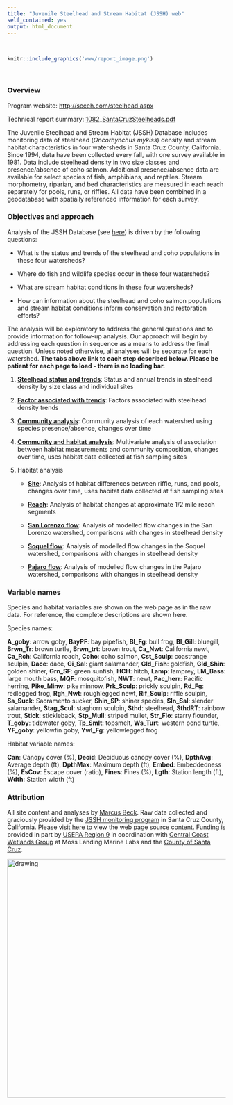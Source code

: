 ```yaml
---
title: "Juvenile Steelhead and Stream Habitat (JSSH) web"
self_contained: yes
output: html_document
---
```


<br>

```r
knitr::include_graphics('www/report_image.png')
```

<br>

### Overview

Program website: <http://scceh.com/steelhead.aspx>

Technical report summary: [1082_SantaCruzSteelheads.pdf](http://ftp.sccwrp.org/pub/download/DOCUMENTS/TechnicalReports/1082_SantaCruzSteelheads.pdf)

The Juvenile Steelhead and Stream Habitat (JSSH) Database includes monitoring data of steelhead (*Oncorhynchus mykiss*) density and stream habitat characteristics in four watersheds in Santa Cruz County, California.  Since 1994, data have been collected every fall, with one survey available in 1981.  Data include steelhead density in two size classes and presence/absence of coho salmon. Additional presence/absence data are available for select species of fish, amphibians, and reptiles.  Stream morphometry, riparian, and bed characteristics are measured in each reach separately for pools, runs, or riffles.  All data have been combined in a geodatabase with spatially referenced information for each survey. 

### Objectives and approach 

Analysis of the JSSH Database (see [here](https://www.arcgis.com/home/item.html?id=6d9b81bf5b2b4b309f5ff097e0edcfaa#overview)) is driven by the following questions:

* What is the status and trends of the steelhead and coho populations in these four watersheds?

* Where do fish and wildlife species occur in these four watersheds? 

* What are stream habitat conditions in these four watersheds?

* How can information about the steelhead and coho salmon populations and stream habitat conditions inform conservation and restoration efforts?  

The analysis will be exploratory to address the general questions and to provide information for follow-up analysis. Our approach will begin by addressing each question in sequence as a means to address the final question.  Unless noted otherwise, all analyses will be separate for each watershed. __The tabs above link to each step described below.  Please be patient for each page to load - there is no loading bar.__

1) [__Steelhead status and trends__](saltrends.Rmd): Status and annual trends in steelhead density by size class and individual sites

1) [__Factor associated with trends__](varimp.Rmd): Factors associated with steelhead density trends 

1) [__Community analysis__](comman.Rmd): Community analysis of each watershed using species presence/absence, changes over time

1) [__Community and habitat analysis__](commhaban.Rmd): Multivariate analysis of association between habitat measurements and community composition, changes over time, uses habitat data collected at fish sampling sites

1) Habitat analysis

     * [__Site__](haban.Rmd): Analysis of habitat differences between riffle, runs, and pools, changes over time, uses habitat data collected at fish sampling sites

     * [__Reach__](rchan.Rmd): Analysis of habitat changes at approximate 1/2 mile reach segments

     * [__San Lorenzo flow__](slrflo.Rmd): Analysis of modelled flow changes in the San Lorenzo watershed, comparisons with changes in steelhead density
          
     * [__Soquel flow__](soqflo.Rmd): Analysis of modelled flow changes in the Soquel watershed, comparisons with changes in steelhead density

     * [__Pajaro flow__](pajflo.Rmd): Analysis of modelled flow changes in the Pajaro watershed, comparisons with changes in steelhead density

### Variable names

Species and habitat variables are shown on the web page as in the raw data. For reference, the complete descriptions are shown here.

Species names:

__A_goby__: arrow goby, __BayPF__: bay pipefish, __Bl_Fg__: bull frog, __Bl_Gill__: bluegill, __Brwn_Tr__: brown turtle, __Brwn_trt__: brown trout, __Ca_Nwt__: California newt, __Ca_Rch__: California roach, __Coho__: coho salmon, __Cst_Sculp__: coastrange sculpin, __Dace__: dace, __Gi_Sal__: giant salamander, __Gld_Fish__: goldfish, __Gld_Shin__: golden shiner, __Grn_SF__: green sunfish, __HCH__: hitch, __Lamp__: lamprey, __LM_Bass__: large mouth bass, __MQF__: mosquitofish, __NWT__: newt, __Pac_herr__: Pacific herring, __Pike_Minw__: pike minnow, __Prk_Sculp__: prickly sculpin, __Rd_Fg__: redlegged frog, __Rgh_Nwt__: roughlegged newt, __Rif_Sculp__: riffle sculpin, __Sa_Suck__: Sacramento sucker, __Shin_SP__: shiner species, __Sln_Sal__: slender salamander, __Stag_Scul__: staghorn sculpin, __Sthd__: steelhead, __SthdRT__: rainbow trout, __Stick__: stickleback, __Stp_Mull__: striped mullet, __Str_Flo__: starry flounder, __T_goby__: tidewater goby, __Tp_Smlt__: topsmelt, __Ws_Turt__: western pond turtle, __YF_goby__: yellowfin goby, __Ywl_Fg__: yellowlegged frog

Habitat variable names:

__Can__: Canopy cover (%), __Decid__: Deciduous canopy cover (%), __DpthAvg__: Average depth (ft), __DpthMax__: Maximum depth (ft), __Embed__: Embeddedness (%), __EsCov__: Escape cover (ratio), __Fines__: Fines (%), __Lgth__: Station length (ft), __Wdth__: Station width (ft)

### Attribution

All site content and analyses by [Marcus Beck](mailto:marcusb@sccwrp.org). Raw data collected and graciously provided by the [JSSH monitoring program](http://scceh.com/steelhead.aspx) in Santa Cruz County, California. Please visit [here](https://github.com/fawda123/jssh_web) to view the web page source content.  Funding is provided in part by [USEPA Region 9](https://www.epa.gov/aboutepa/epa-region-9-pacific-southwest) in coordination with [Central Coast Wetlands Group](https://www.mlml.calstate.edu/ccwg/) at Moss Landing Marine Labs and the [County of Santa Cruz](http://www.co.santa-cruz.ca.us/).

<img src="www/alllogo.png" alt="drawing" width="550"/>
